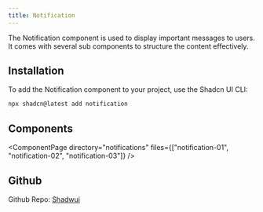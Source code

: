 ```yaml
---
title: Notification
---
```



The Notification component is used to display important messages to users. It comes with several sub components to structure the content effectively.

## Installation

To add the Notification component to your project, use the Shadcn UI CLI:

```bash
npx shadcn@latest add notification
```

## Components

<ComponentPage 
  directory="notifications" 
  files={["notification-01", "notification-02", "notification-03"]} 
/>

## Github
Github Repo: [Shadwui](https://github.com/sahilkumardev/shadwui)